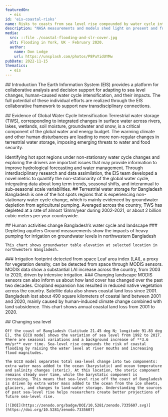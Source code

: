 ```yaml
---
featuredOn:
  - eis
id: 'eis-coastal-risks'
name: Risks to coasts from sea level rise compounded by water cycle intensification
description: "NASA measurements and models shed light on present and future coastal risks"
media:
  src: ::file ./coastal-flooding-and-slr-cover.jpg
  alt: Flooding in York, UK - February 2020.
  author:
    name: Don Lodge
    url: https://unsplash.com/photos/P8PuYidUYMw
pubDate: 2022-11-15
thematics:
  - eis
---
```

<Block>
  <Prose>
  ## Introduction
  The Earth Information System (EIS) provides a platform for collaborative analysis and decision support for adapting to sea level changes, human-caused water cycle intensification, and their impacts. The full potential of these individual efforts are realized through the EIS collaborative framework to support new transdisciplinary connections.
  </Prose>
</Block>

<Block type='full'>
  <Figure>
    <Map
      datasetId='tws-anomaly'
      layerId='lis-tws-anomaly'
      dateTime='2002-12-01'
      zoom={1}
      center={[0,0]}
      compareDateTime='2021-12-01'
    />
    <Caption 
      attrAuthor='NASA' 
      attrUrl='https://nasa.gov/'
    />
  </Figure>
  <Prose>
  ## Evidence of Global Water Cycle Intensification 
  Terrestrial water storage (TWS), corresponding to integrated changes in surface water across rivers, lakes, wetlands, soil moisture, groundwater and snow, is a critical component of the global water and energy budget. The warming climate and other human disturbances are leading to more non-regular changes in terrestrial water storage, imposing emerging threats to water and food security.
  </Prose>
</Block>

<Block type='full'>
  <Figure>
    <Map
      datasetId='lis-tws-nonstationarity-index'
      layerId='lis-tws-nonstationarity-index'
      dateTime='2003-01-01'
      zoom={1}
      center={[0,0]}
    />
    <Caption 
      attrAuthor='NASA' 
      attrUrl='https://nasa.gov/'
    />
  </Figure>
  <Prose>
  Identifying hot spot regions under non-stationary water cycle changes and exploring the drivers are important issues that may provide information to improve hydrological forecasting and water management. Through interdisciplinary research and data assimilation, the EIS team developed a novel metric to quantify the non-stationarity of the global water cycle, integrating data about long term trends, seasonal shifts, and interannual to sub-seasonal scale variabilities.
  </Prose>
</Block>

<Block>
   <Prose>
    ## Terrestrial water storage for Bangladesh
  Bangladesh is one of the hot spots regions that is experiencing non-stationary water cycle change, which is mainly evidenced by groundwater depletion from agricultural pumping. Averaged across the country, TWS has depleted at a rate of  almost 13mm/year during 2002-2021, or about 2 billion cubic meters per year countrywide.
  </Prose>
  <Figure>
    <Chart
      dataPath={new URL('./TWS_time_series.csv', import.meta.url).href}
      dateFormat="%b-%Y"
      idKey='type'
      xKey='date'
      yKey='TWS'
      yAxisLabel='mm'
    />
    <Caption
    />
  </Figure>
</Block>

<Block>
   <Prose>
    ## Human activities change Bangladesh’s water cycle and landscape
    ### Depleting aquifers
    Ground measurements show the impacts of heavy pumping for irrigation on groundwater levels in northwestern Bangladesh

    This chart shows groundwater table elevation at selected location in northwestern Bangladesh.

  </Prose>
  <Figure>
    <Chart
      dataPath={new URL('./groundwater_time_series.csv', import.meta.url).href}
      dateFormat="%b-%y"
      idKey='type'
      xKey='date'
      yKey='groundwater'
      yAxisLabel='meters'
    />
    <Caption
    />
  </Figure>
</Block>

<Block>
  <Prose>
  ### Irrigation footprint detected from space
  Leaf area index (LAI), a proxy for vegetation density, can be detected from space through MODIS sensors. MODIS data show a substantial LAI increase across the country, from 2003 to 2020, driven by intensive irrigation.
  </Prose>
</Block>

<Block>
  <Prose>
  ### Changing landscape
  MODIS sensors can also inform us about how land cover has changed over the past two decades. Cropland expansion has resulted in reduced native vegetation across the country. Satellite data also shows coastal land loss since 2001.
  </Prose>
</Block>

<Block>
   <Prose>
   Bangladesh lost about 490 square kilometers of coastal land between 2001 and 2020, mainly caused by human-induced climate change combined with land subsidence. This chart shows annual coastal land loss from 2001 to 2020.

  </Prose>
  <Figure>
    <Chart
      dataPath={new URL('./coastal_land_loss_time_series.csv', import.meta.url).href}
      dateFormat="%Y"
      idKey='type'
      xKey='year'
      yKey='CLL'
      yAxisLabel='square kilometers'
    />
    <Caption
    />
  </Figure>
</Block>

<Block>
   <Prose>
    ## Changing sea level


  <Figure>
    <Map
      datasetId='ecco-surface-height-change'
      layerId='ecco-surface-height-change'
      dateTime='1992-01-01'
      zoom={1}
      center={[0,0]}
    />
    <Caption 
      attrAuthor='NASA' 
      attrUrl='https://nasa.gov/'
    />
  </Figure>
  
  
    Off the coast of Bangladesh (latitude 21.45 deg N; longitude 91.83 deg E), the ECCO model shows the variation of sea level from 1992 to 2017. There are seasonal variations and a background increase of **3.6 mm/yr** over time. Sea-level rise compounds the risk of coastal flooding by raising the water level at river mouths and increasing flood magnitudes.

    The ECCO model separates total sea-level change into two components: extra water mass added to the ocean (barystatic) and ocean temperature and salinity changes (steric). At this location, the steric component remains steady over time, while the barystatic component is increasing. This means that sea-level rise off the coast of Bangladesh is driven by extra water mass added to the ocean from the ice sheets, glaciers, and changes to land-water storage. Understanding the sources of past sea-level rise helps researchers create better projections of future sea-level rise.
    
    [![DOI](https://zenodo.org/badge/DOI/10.5281/zenodo.7335607.svg)](https://doi.org/10.5281/zenodo.7335607)
  </Prose>
  <Figure>
    <Chart
      dataPath={new URL('./ecco_ssh.csv', import.meta.url).href}
      dateFormat="%m/%Y" 
      idKey='source' 
      xKey='date' 
      yKey='SSH (m)' 
      yAxisLabel='meters'
    />
    <Caption 
    /> 
  </Figure>
</Block>
